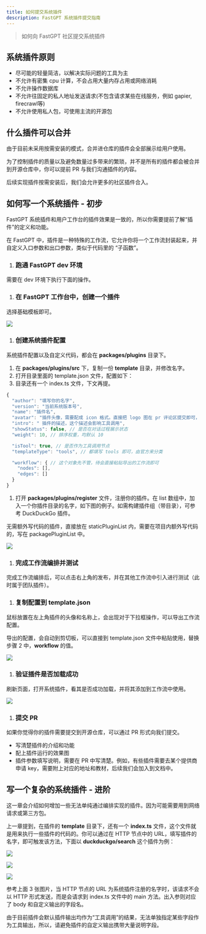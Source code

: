 ```yaml
---
title: 如何提交系统插件
description: FastGPT 系统插件提交指南
---
```


> 如何向 FastGPT 社区提交系统插件

## 系统插件原则

- 尽可能的轻量简洁，以解决实际问题的工具为主
- 不允许有密集 cpu 计算，不会占用大量内存占用或网络消耗
- 不允许操作数据库
- 不允许往固定的私人地址发送请求(不包含请求某些在线服务，例如 gapier, firecrawl等)
- 不允许使用私人包，可使用主流的开源包

## 什么插件可以合并

由于目前未采用按需安装的模式，合并进仓库的插件会全部展示给用户使用。

为了控制插件的质量以及避免数量过多带来的繁琐，并不是所有的插件都会被合并到开源仓库中，你可以提前 PR 与我们沟通插件的内容。

后续实现插件按需安装后，我们会允许更多的社区插件合入。

## 如何写一个系统插件 - 初步

FastGPT 系统插件和用户工作台的插件效果是一致的，所以你需要提前了解“插件”的定义和功能。

在 FastGPT 中，插件是一种特殊的工作流，它允许你将一个工作流封装起来，并自定义入口参数和出口参数，类似于代码里的 “子函数”。

1. ### 跑通 FastGPT dev 环境

需要在 dev 环境下执行下面的操作。

1. ### 在 FastGPT 工作台中，创建一个插件

选择基础模板即可。

![](/imgs/plugin_submission1.png)

1. ### 创建系统插件配置

系统插件配置以及自定义代码，都会在 **packages/plugins** 目录下。

1. 在 **packages/plugins/src** 下，复制一份 **template** 目录，并修改名字。
2. 打开目录里面的 template.json 文件，配置如下：
3. 目录还有一个 index.ts 文件，下文再提。

```typescript
{
  "author": "填写你的名字", 
  "version": "当前系统版本号",
  "name": "插件名",
  "avatar": "插件头像，需要配成 icon 格式。直接把 logo 图在 pr 评论区提交即可，我们会帮你加入。",
  "intro": " 插件的描述，这个描述会影响工具调用",
  "showStatus": false, // 是否在对话过程展示状态
  "weight": 10, // 排序权重，均默认 10

  "isTool": true, // 是否作为工具调用节点
  "templateType": "tools", // 都填写 tools 即可，由官方来分类

  "workflow": { // 这个对象先不管，待会直接粘贴导出的工作流即可
    "nodes": [],
    "edges": []
  }
}
```

1. 打开 **packages/plugins/register** 文件，注册你的插件。在 list 数组中，加入一个你插件目录的名字，如下图的例子。如需构建插件组（带目录），可参考 DuckDuckGo 插件。

无需额外写代码的插件，直接放在 staticPluginList 内，需要在项目内额外写代码的，写在 packagePluginList 中。

![](/imgs/plugin_submission2.png)

1. ### 完成工作流编排并测试

完成工作流编排后，可以点击右上角的发布，并在其他工作流中引入进行测试（此时属于团队插件）。

1. ### 复制配置到 template.json

鼠标放置在左上角插件的头像和名称上，会出现对于下拉框操作，可以导出工作流配置。

导出的配置，会自动到剪切板，可以直接到 template.json 文件中粘贴使用，替换步骤 2 中，**workflow** 的值。

![](/imgs/plugin_submission3.png)

1. ### 验证插件是否加载成功

刷新页面，打开系统插件，看其是否成功加载，并将其添加到工作流中使用。

![](/imgs/plugin_submission4.png)

1. ### 提交 PR

如果你觉得你的插件需要提交到开源仓库，可以通过 PR 形式向我们提交。

- 写清楚插件的介绍和功能
- 配上插件运行的效果图
- 插件参数填写说明，需要在 PR 中写清楚。例如，有些插件需要去某个提供商申请 key，需要附上对应的地址和教材，后续我们会加入到文档中。

## 写一个复杂的系统插件 - 进阶

这一章会介绍如何增加一些无法单纯通过编排实现的插件。因为可能需要用到网络请求或第三方包。

上一章提到，在插件的 **template** 目录下，还有一个 **index.ts** 文件，这个文件就是用来执行一些插件的代码的。你可以通过在 HTTP 节点中的 URL，填写插件的名字，即可触发该方法，下面以 **duckduckgo/search** 这个插件为例：

![](/imgs/plugin_submission5.png)

![](/imgs/plugin_submission6.png)

![](/imgs/plugin_submission7.png)

参考上面 3 张图片，当 HTTP 节点的 URL 为系统插件注册的名字时，该请求不会以 HTTP 形式发送，而是会请求到 index.ts 文件中的 main 方法。出入参则对应了 body 和自定义输出的字段名。

由于目前插件会默认插件输出均作为“工具调用”的结果，无法单独指定某些字段作为工具输出，所以，请避免插件的自定义输出携带大量说明字段。
